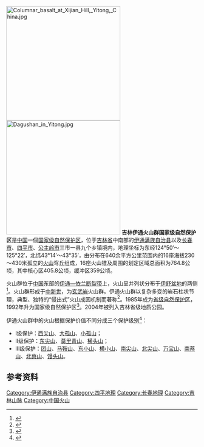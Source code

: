 [[File:Columnar_basalt_at_Xijian_Hill,_Yitong,_China.jpg|300px]]
[[File:Dagushan_in_Yitong.jpg|300px]]
'''吉林伊通火山群国家级自然保护区'''是[[中国|中国]]一個[[国家级自然保护区|国家级自然保护区]]，位于[[吉林省|吉林省]]中南部的[[伊通满族自治县|伊通满族自治县]]以及[[长春市|长春市]]、[[四平市|四平市]]、[[公主岭市|公主岭市]]三市一县九个乡镇境内，地理坐标为东经124°50′～125°22′，北纬43°14′～43°35′，由分布在640余平方公里范围内的16座海拔230～430米孤立的[[火山|火山]]穹丘组成，16座火山锥及周围的划定区域总面积为764.8公顷，其中核心区405.8公顷，缓冲区359公顷。

火山群位于[[中国|中国]]东部的[[伊通—依兰断裂带|伊通—依兰断裂带]]上，火山呈并列状分布于[[伊舒盆地|伊舒盆地]]的两侧<ref>{{Cite web |url=http://geo.jlu.edu.cn/xingcheng/2004/1.php |title=吉林大学地球科学学院 |access-date=2011-09-28 |archive-date=2005-10-27 |archive-url=https://web.archive.org/web/20051027050007/http://geo.jlu.edu.cn/xingcheng/2004/1.php |dead-url=yes }}</ref>。火山群形成于[[中新世|中新世]]，为[[玄武岩|玄武岩]]火山群。伊通火山群以复杂多变的岩石柱状节理，典型、独特的“侵出式”火山成因机制而著称<ref>{{cite web | language = zh-cn | publisher = 中国网 | title = 伊通火山群国家自然保护区 | url = http://www.china.com.cn/aboutchina/zhuanti/ysdw/2008-12/04/content_16898740.htm | date = 2008-12-04 | accessdate = 2011-09-27 | archive-date = 2016-03-05 | archive-url = https://web.archive.org/web/20160305025449/http://www.china.com.cn/aboutchina/zhuanti/ysdw/2008-12/04/content_16898740.htm | dead-url = no }}</ref>。1985年成为[[省级自然保护区|省级自然保护区]]，1992年升为国家级自然保护区<ref>{{cite web | language = zh-cn | publisher = 中国吉林网 | title = 伊通火山群国家自然保护区 | url = http://www.chinajilin.com.cn/content/2007-04/10/content_777669.htm | date = 2007-04-10 | accessdate = 2011-09-27 }}{{dead link|date=2018年5月 |bot=InternetArchiveBot |fix-attempted=yes }}</ref>。2004年被列入吉林省级地质公园。

伊通火山群中的火山根据保护价值不同分成三个保护级别<ref>{{cite web | language = zh-cn | publisher = 吉林省环保厅 | title = 吉林伊通火山群国家级自然保护区情况介绍 | url = http://hbj.jl.gov.cn/zrst/zrbhq/201011/t20101105_887620.html | date = 2010-09-01 | accessdate = 2011-09-27 | deadurl = yes | archiveurl = https://web.archive.org/web/20111106074115/http://hbj.jl.gov.cn/zrst/zrbhq/201011/t20101105_887620.html | archivedate = 2011-11-06 }}</ref>：
*Ⅰ级保护：[[西尖山_(伊通)|西尖山]]、[[大孤山_(伊通)|大孤山]]、[[小孤山_(伊通)|小孤山]]；
*Ⅱ级保护：[[东尖山_(伊通)|东尖山]]、[[莫里青山|莫里青山]]、[[横头山_(伊通)|横头山]]；
*Ⅲ级保护：[[团山_(伊通)|团山]]、[[马鞍山_(伊通)|马鞍山]]、[[东小山_(伊通)|东小山]]、[[横小山_(伊通)|横小山]]、[[南尖山_(伊通)|南尖山]]、[[北尖山_(伊通)|北尖山]]、[[万宝山_(伊通)|万宝山]]、[[南蔡山_(伊通)|南蔡山]]、[[北蔡山_(伊通)|北蔡山]]、[[馒头山_(伊通)|馒头山]]。
{{Commonscat|Yitong group of volcanos}}

==参考资料==
{{reflist}}
{{中国国家级自然保护区}}
[[Category:伊通满族自治县|Category:伊通满族自治县]]
[[Category:四平地理|Category:四平地理]]
[[Category:长春地理|Category:长春地理]]
[[Category:吉林山脉|Category:吉林山脉]]
[[Category:中国火山|Category:中国火山]]
